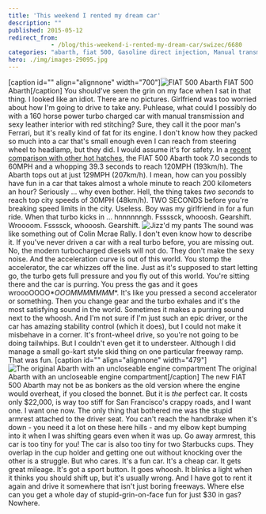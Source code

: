 ```yaml
---
title: 'This weekend I rented my dream car'
description: ""
published: 2015-05-12
redirect_from: 
            - /blog/this-weekend-i-rented-my-dream-car/swizec/6680
categories: "abarth, fiat 500, Gasoline direct injection, Manual transmission, Travel + Events, Turbocharger"
hero: ./img/images-29095.jpg
---
```

\[caption id=&quot;&quot; align=&quot;alignnone&quot; width=&quot;700&quot;]![FIAT 500 Abarth](./img/images-29095.jpg) FIAT 500 Abarth\[/caption] You should&#x27;ve seen the grin on my face when I sat in that thing. I looked like an idiot. There are no pictures. Girlfriend was too worried about how I&#x27;m going to drive to take any. Puhlease, what could I possibly do with a 160 horse power turbo charged car with manual transmission and sexy leather interior with red stitching? Sure, they call it the poor man&#x27;s Ferrari, but it&#x27;s really kind of fat for its engine. I don&#x27;t know how they packed so much into a car that&#x27;s small enough even I can reach from steering wheel to headlamp, but they did. I would assume it&#x27;s for safety. In a [recent comparison with other hot hatches](http://www.caranddriver.com/comparisons/2014-ford-fiesta-st-vs-2014-fiat-500-abarth-2014-mini-cooper-s-hardtop-final-scoring-performance-data-and-complete-specs-page-5), the FIAT 500 Abarth took 7.0 seconds to 60MPH and a whopping 39.3 seconds to reach 120MPH (193km/h). The Abarth tops out at just 129MPH (207km/h). I mean, how can you possibly have fun in a car that takes almost a whole minute to reach 200 kilometers an hour? Seriously ... why even bother. Hell, the thing takes _two seconds_ to reach top city speeds of 30MPH (48km/h). TWO SECONDS before you&#x27;re breaking speed limits in the city. Useless. Boy was my girlfriend in for a fun ride. When that turbo kicks in ... hnnnnnngh. Fssssck, whooosh. Gearshift. Wroooom. Fssssck, whooosh. Gearshift. ![Jizz'd my pants](./img/images-29087.gif) The sound was like something out of Colin Mcrae Rally. I don&#x27;t even know how to describe it. If you&#x27;ve never driven a car with a real turbo before, you are missing out. No, the modern turbocharged diesels will not do. They don&#x27;t make the sexy noise. And the acceleration curve is out of this world. You stomp the accelerator, the car whizzes off the line. Just as it&#x27;s supposed to start letting go, the turbo gets full pressure and you fly out of this world. You&#x27;re sitting there and the car is purring. You press the gas and it goes wroooOOOO\*_OOOMMMMMMM_\*. It&#x27;s like you pressed a second accelerator or something. Then you change gear and the turbo exhales and it&#x27;s the most satisfying sound in the world. Sometimes it makes a purring sound next to the whoosh. And I&#x27;m not sure if I&#x27;m just such an epic driver, or the car has amazing stability control (which it does), but I could not make it misbehave in a corner. It&#x27;s front-wheel drive, so you&#x27;re not going to be doing tailwhips. But I couldn&#x27;t even get it to understeer. Although I did manage a small go-kart style skid thing on one particular freeway ramp. That was fun. \[caption id=&quot;&quot; align=&quot;alignnone&quot; width=&quot;479&quot;]![The original Abarth with an uncloseable engine compartment](./img/images-29091.jpg) The original Abarth with an uncloseable engine compartment\[/caption] The new FIAT 500 Abarth may not be as bonkers as the old version where the engine would overheat, if you closed the bonnet. But it is _the_ perfect car. It costs only $22,000, is way too stiff for San Francisco&#x27;s crappy roads, and I want one. I want one now. The only thing that bothered me was the stupid armrest attached to the driver seat. You can&#x27;t reach the handbrake when it&#x27;s down - you need it a lot on these here hills - and my elbow kept bumping into it when I was shifting gears even when it was up. Go away armrest, this car is too tiny for you! The car is also too tiny for two Starbucks cups. They overlap in the cup holder and getting one out without knocking over the other is a struggle. But who cares. It&#x27;s a fun car. It&#x27;s a cheap car. It gets great mileage. It&#x27;s got a sport button. It goes whoosh. It blinks a light when it thinks you should shift up, but it&#x27;s usually wrong. And I have got to rent it again and drive it somewhere that isn&#x27;t just boring freeways. Where else can you get a whole day of stupid-grin-on-face fun for just $30 in gas? Nowhere.
